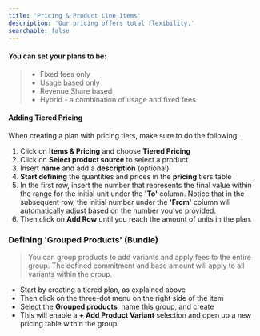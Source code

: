 ```yaml
---
title: 'Pricing & Product Line Items'
description: 'Our pricing offers total flexibility.'
searchable: false
---
```

#### You can set your plans to be:
> - Fixed fees only <br/>
>  -  Usage based only   <br/>
>  - Revenue Share based <br/>
>  - Hybrid - a combination of usage and fixed fees

#### Adding Tiered Pricing
When creating a plan with pricing tiers, make sure to do the following:
1.  Click on **Items & Pricing** and choose **Tiered Pricing**
2.  Click on **Select product source** to select a product
3.  Insert **name** and add a **description** (optional)
4.  **Start defining** the  quantities and prices in the **pricing** tiers table
5.  In the first row, insert the number that represents the final value within the range for the initial unit under the **'To'** column. Notice that in the subsequent row, the initial number under the **'From'** column will automatically adjust based on the number you've provided.
6.  Then click on **Add Row** until you reach the amount of units in the plan.
    
### Defining 'Grouped Products' (Bundle)
> You can group products to add variants and apply fees to the entire group. The defined commitment and base amount will apply to all variants within the group.
-   Start by creating a tiered plan, as explained above
-   Then click on the three-dot menu on the right side of the item
-   Select the **Grouped products**, name this group, and create
-   This will enable a **+ Add Product Variant** selection and open up a new pricing table within the group
